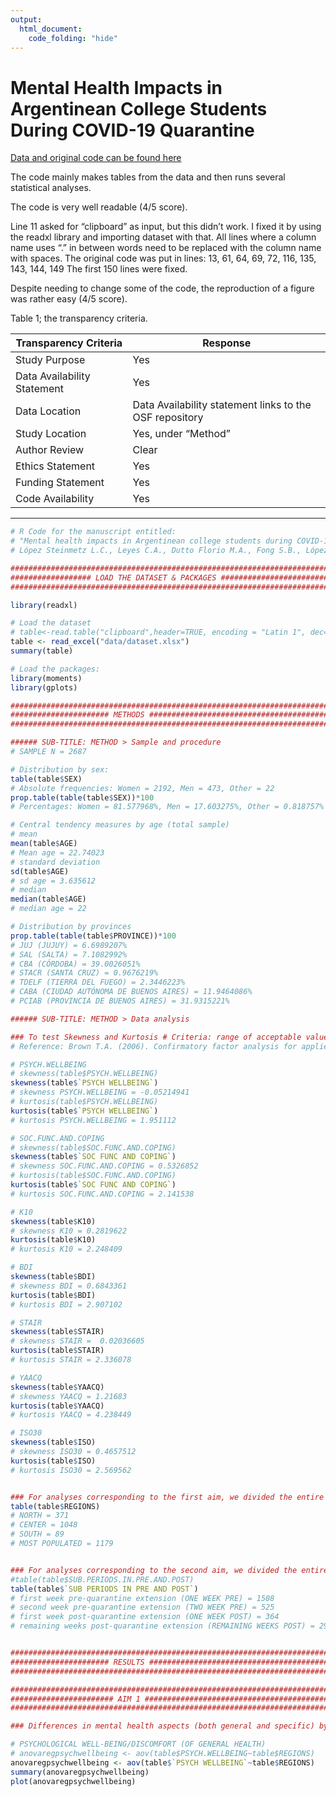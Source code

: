 ```yaml
---
output: 
  html_document:
    code_folding: "hide"
---
```

# Mental Health Impacts in Argentinean College Students During COVID-19 Quarantine 
[Data and original code can be found here](https://osf.io/t523v/)

The code mainly makes tables from the data and then runs several statistical analyses.

The code is very well readable (4/5 score).

Line 11 asked for "clipboard" as input, but this didn't work. I fixed it by using the readxl library and importing dataset with that. 
All lines where a column name uses "." in between words need to be replaced with the column name with spaces.
The original code was put in lines: 13, 61, 64, 69, 72, 116, 135, 143, 144, 149
The first 150 lines were fixed.

Despite needing to change some of the code, the reproduction of a figure was rather easy (4/5 score).

Table 1; the transparency criteria.

|Transparency Criteria| Response|
|-------------|------|
|Study Purpose| Yes|
|Data Availability Statement| Yes|
|Data Location| Data Availability statement links to the OSF repository|
|Study Location| Yes, under "Method"|
|Author Review| Clear|
|Ethics Statement| Yes|
|Funding Statement| Yes|
|Code Availability| Yes|

***

```r
# R Code for the manuscript entitled:
# "Mental health impacts in Argentinean college students during COVID-19 quarantine".
# López Steinmetz L.C., Leyes C.A., Dutto Florio M.A., Fong S.B., López Steinmetz R.L. & Godoy J.C.

##########################################################################
################## LOAD THE DATASET & PACKAGES ###########################
##########################################################################

library(readxl)

# Load the dataset
# table<-read.table("clipboard",header=TRUE, encoding = "Latin 1", dec=",", sep="\t") 
table <- read_excel("data/dataset.xlsx")
summary(table)

# Load the packages:
library(moments)
library(gplots)

##########################################################################
###################### METHODS ###########################################
##########################################################################

###### SUB-TITLE: METHOD > Sample and procedure
# SAMPLE N = 2687

# Distribution by sex:
table(table$SEX)
# Absolute frequencies: Women = 2192, Men = 473, Other = 22
prop.table(table(table$SEX))*100
# Percentages: Women = 81.577968%, Men = 17.603275%, Other = 0.818757%

# Central tendency measures by age (total sample)
# mean
mean(table$AGE)
# Mean age = 22.74023
# standard deviation
sd(table$AGE)
# sd age = 3.635612
# median
median(table$AGE)
# median age = 22

# Distribution by provinces
prop.table(table(table$PROVINCE))*100
# JUJ (JUJUY) = 6.6989207%
# SAL (SALTA) = 7.1082992%
# CBA (CÓRDOBA) = 39.0026051%
# STACR (SANTA CRUZ) = 0.9676219%
# TDELF (TIERRA DEL FUEGO) = 2.3446223%
# CABA (CIUDAD AUTÓNOMA DE BUENOS AIRES) = 11.9464086%
# PCIAB (PROVINCIA DE BUENOS AIRES) = 31.9315221%

###### SUB-TITLE: METHOD > Data analysis

### To test Skewness and Kurtosis # Criteria: range of acceptable values or near to (-3 and +3; Brown, 2006).
# Reference: Brown T.A. (2006). Confirmatory factor analysis for applied research. New York: Guilford Press.

# PSYCH.WELLBEING
# skewness(table$PSYCH.WELLBEING)
skewness(table$`PSYCH WELLBEING`)
# skewness PSYCH.WELLBEING = -0.05214941
# kurtosis(table$PSYCH.WELLBEING)
kurtosis(table$`PSYCH WELLBEING`)
# kurtosis PSYCH.WELLBEING = 1.951112

# SOC.FUNC.AND.COPING
# skewness(table$SOC.FUNC.AND.COPING)
skewness(table$`SOC FUNC AND COPING`)
# skewness SOC.FUNC.AND.COPING = 0.5326852
# kurtosis(table$SOC.FUNC.AND.COPING) 
kurtosis(table$`SOC FUNC AND COPING`)
# kurtosis SOC.FUNC.AND.COPING = 2.141538

# K10
skewness(table$K10) 
# skewness K10 = 0.2819622
kurtosis(table$K10)
# kurtosis K10 = 2.248409

# BDI
skewness(table$BDI) 
# skewness BDI = 0.6843361
kurtosis(table$BDI)
# kurtosis BDI = 2.907102

# STAIR
skewness(table$STAIR) 
# skewness STAIR =  0.02036605
kurtosis(table$STAIR)
# kurtosis STAIR = 2.336078

# YAACQ
skewness(table$YAACQ) 
# skewness YAACQ = 1.21683  
kurtosis(table$YAACQ)
# kurtosis YAACQ = 4.238449

# ISO30
skewness(table$ISO) 
# skewness ISO30 = 0.4657512
kurtosis(table$ISO)
# kurtosis ISO30 = 2.569562


### For analyses corresponding to the first aim, we divided the entire sample into four groups: 
table(table$REGIONS)
# NORTH = 371
# CENTER = 1048
# SOUTH = 89
# MOST POPULATED = 1179


### For analyses corresponding to the second aim, we divided the entire sample into four groups: 
#table(table$SUB.PERIODS.IN.PRE.AND.POST)
table(table$`SUB PERIODS IN PRE AND POST`)
# first week pre-quarantine extension (ONE WEEK PRE) = 1508
# second week pre-quarantine extension (TWO WEEK PRE) = 525
# first week post-quarantine extension (ONE WEEK POST) = 364
# remaining weeks post-quarantine extension (REMAINING WEEKS POST) = 290


##########################################################################
###################### RESULTS ###########################################
##########################################################################

##########################################################################
####################### AIM 1 ############################################
##########################################################################

### Differences in mental health aspects (both general and specific) by four regions

# PSYCHOLOGICAL WELL-BEING/DISCOMFORT (OF GENERAL HEALTH)
# anovaregpsychwellbeing <- aov(table$PSYCH.WELLBEING~table$REGIONS)
anovaregpsychwellbeing <- aov(table$`PSYCH WELLBEING`~table$REGIONS)
summary(anovaregpsychwellbeing)
plot(anovaregpsychwellbeing)
```
